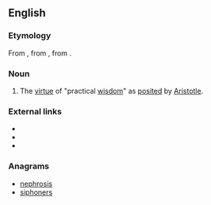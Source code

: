 ==English==
{{wikipedia|lang=en|Phronesis|''Phronesis''}}

===Etymology===
From {{etyl|grc|en}} {{term|φρόνησις||practical wisdom|tr=phronēsis|lang=grc}}, from {{term|φρονεῖν||to think|tr=phronein|lang=grc}}, from {{term|φρήν||mind|tr=phrēn|lang=grc}}.

===Noun===
{{en-noun|-}}

# {{context|philosophy|lang=en}} The [[virtue]] of "practical [[wisdom]]" as [[posited]] by [[Aristotle]].

===External links===
* {{R:Webster 1913}}
* {{R:Century 1911}}
* {{R:OneLook}}

===Anagrams===
* [[nephrosis#English|nephrosis]]
* [[siphoners#English|siphoners]]